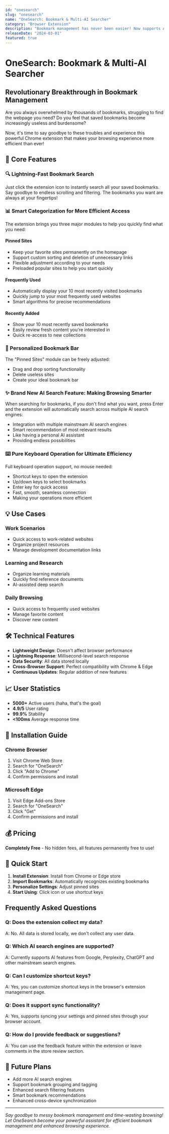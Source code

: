 ```yaml
---
id: "onesearch"
slug: "onesearch"
name: "OneSearch: Bookmark & Multi-AI Searcher"
category: "Browser Extension"
description: "Bookmark management has never been easier! Now supports AI search & full keyboard operation"
releaseDate: "2024-03-01"
featured: true
---
```


# OneSearch: Bookmark & Multi-AI Searcher

## Revolutionary Breakthrough in Bookmark Management

Are you always overwhelmed by thousands of bookmarks, struggling to find the webpage you need? Do you feel that saved bookmarks become increasingly useless and burdensome?

Now, it's time to say goodbye to these troubles and experience this powerful Chrome extension that makes your browsing experience more efficient than ever!

## 🚀 Core Features

### 🔍 Lightning-Fast Bookmark Search
Just click the extension icon to instantly search all your saved bookmarks. Say goodbye to endless scrolling and filtering. The bookmarks you want are always at your fingertips!

### 📊 Smart Categorization for More Efficient Access
The extension brings you three major modules to help you quickly find what you need:

#### Pinned Sites
- Keep your favorite sites permanently on the homepage
- Support custom sorting and deletion of unnecessary links
- Flexible adjustment according to your needs
- Preloaded popular sites to help you start quickly

#### Frequently Used
- Automatically display your 10 most recently visited bookmarks
- Quickly jump to your most frequently used websites
- Smart algorithms for precise recommendations

#### Recently Added
- Show your 10 most recently saved bookmarks
- Easily review fresh content you're interested in
- Quick re-access to new collections

### 🎨 Personalized Bookmark Bar
The "Pinned Sites" module can be freely adjusted:
- Drag and drop sorting functionality
- Delete useless sites
- Create your ideal bookmark bar

### ✨ Brand New AI Search Feature: Making Browsing Smarter
When searching for bookmarks, if you don't find what you want, press Enter and the extension will automatically search across multiple AI search engines:
- Integration with multiple mainstream AI search engines
- Smart recommendation of most relevant results
- Like having a personal AI assistant
- Providing endless possibilities

### ⌨️ Pure Keyboard Operation for Ultimate Efficiency
Full keyboard operation support, no mouse needed:
- Shortcut keys to open the extension
- Up/down keys to select bookmarks
- Enter key for quick access
- Fast, smooth, seamless connection
- Making your operations more efficient

## 💡 Use Cases

### Work Scenarios
- Quick access to work-related websites
- Organize project resources
- Manage development documentation links

### Learning and Research
- Organize learning materials
- Quickly find reference documents
- AI-assisted deep search

### Daily Browsing
- Quick access to frequently used websites
- Manage favorite content
- Discover new content

## 🛠 Technical Features

- **Lightweight Design**: Doesn't affect browser performance
- **Lightning Response**: Millisecond-level search response
- **Data Security**: All data stored locally
- **Cross-Browser Support**: Perfect compatibility with Chrome & Edge
- **Continuous Updates**: Regular addition of new features

## 📈 User Statistics

- **5000+** Active users (haha, that's the goal)
- **4.9/5** User rating
- **99.9%** Stability
- **<100ms** Average response time

## 🔧 Installation Guide

### Chrome Browser

1. Visit Chrome Web Store
2. Search for "OneSearch"
3. Click "Add to Chrome"
4. Confirm permissions and install

### Microsoft Edge

1. Visit Edge Add-ons Store
2. Search for "OneSearch"
3. Click "Get"
4. Confirm permissions and install

## 💰 Pricing

**Completely Free** - No hidden fees, all features permanently free to use!

## 🎯 Quick Start

1. **Install Extension**: Install from Chrome or Edge store
2. **Import Bookmarks**: Automatically recognizes existing bookmarks
3. **Personalize Settings**: Adjust pinned sites
4. **Start Using**: Click icon or use shortcut keys

## Frequently Asked Questions

### Q: Does the extension collect my data?
A: No. All data is stored locally, we don't collect any user data.

### Q: Which AI search engines are supported?
A: Currently supports AI features from Google, Perplexity, ChatGPT and other mainstream search engines.

### Q: Can I customize shortcut keys?
A: Yes, you can customize shortcut keys in the browser's extension management page.

### Q: Does it support sync functionality?
A: Yes, supports syncing your settings and pinned sites through your browser account.

### Q: How do I provide feedback or suggestions?
A: You can use the feedback feature within the extension or leave comments in the store review section.

## 🚀 Future Plans

- Add more AI search engines
- Support bookmark grouping and tagging
- Enhanced search filtering features
- Smart bookmark recommendations
- Enhanced cross-device synchronization

---

*Say goodbye to messy bookmark management and time-wasting browsing! Let OneSearch become your powerful assistant for efficient bookmark management and enhanced browsing experience.*
